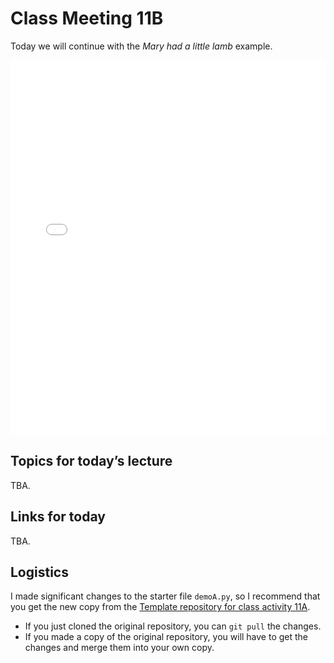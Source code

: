 # Class Meeting 11B

Today we will continue with the *Mary had a little lamb* example.

<div>
<iframe src="../../LecNoSlides.pdf" width="100%" height="600px" frameBorder="0"> </iframe>
</div>

## Topics for today's lecture

TBA.

## Links for today

TBA.

## Logistics

I made significant changes to the starter file `demoA.py`, so I recommend that you get the new copy from the [Template repository for class activity 11A](https://github.com/ubc-cpsc203-2023W2/class-activity-11A).

- If you just cloned the original repository, you can `git pull` the changes.
- If you made a copy of the original repository, you will have to get the changes and merge them into your own copy.
